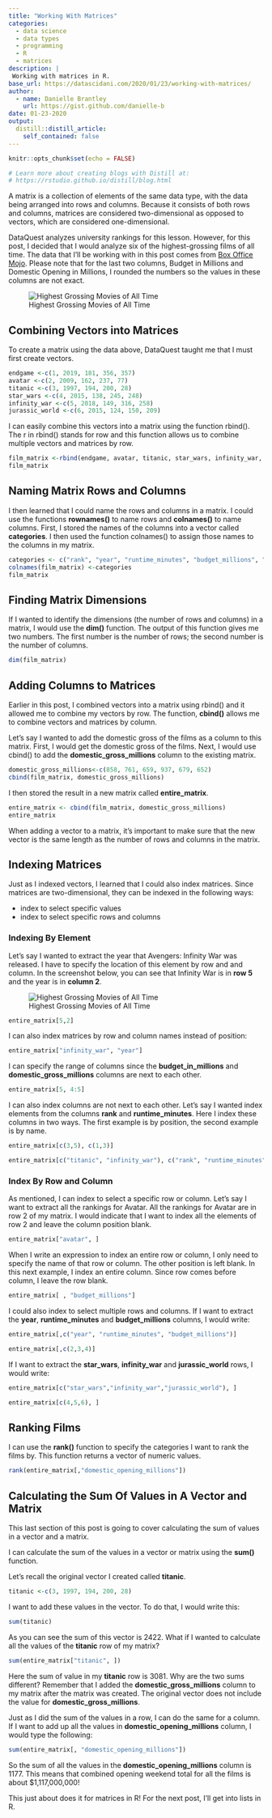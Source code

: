 ```yaml
---
title: "Working With Matrices"
categories:
  - data science 
  - data types
  - programming
  - R
  - matrices
description: |
 Working with matrices in R.
base_url: https://datascidani.com/2020/01/23/working-with-matrices/
author:
  - name: Danielle Brantley
    url: https://gist.github.com/danielle-b
date: 01-23-2020
output:
  distill::distill_article:
    self_contained: false
---
```

<style>
  
  pre code {
    white-space: pre-wrap;
  }
</style>

```r
knitr::opts_chunk$set(echo = FALSE)

# Learn more about creating blogs with Distill at:
# https://rstudio.github.io/distill/blog.html

```

A matrix is a collection of elements of the same data type, with the data being arranged into rows and columns. Because it consists of both rows and columns, matrices are considered two-dimensional as opposed to vectors, which are considered one-dimensional. 

DataQuest analyzes university rankings for this lesson. However, for this post, I decided that I would analyze six of the highest-grossing films of all time. The data that I’ll be working with in this post comes from [Box Office Mojo](https://www.boxofficemojo.com/chart/top_lifetime_gross/?area=XWW). Please note that for the last two columns, Budget in Millions and Domestic Opening in Millions, I rounded the numbers so the values in these columns are not exact.

![Highest Grossing Movies of All Time](highest_grossing_films-table.png)

## Combining Vectors into Matrices

To create a matrix using the data above, DataQuest taught me that I must first create vectors.

```r
endgame <-c(1, 2019, 181, 356, 357)
avatar <-c(2, 2009, 162, 237, 77)
titanic <-c(3, 1997, 194, 200, 28)
star_wars <-c(4, 2015, 138, 245, 248)
infinity_war <-c(5, 2018, 149, 316, 258)
jurassic_world <-c(6, 2015, 124, 150, 209)
```

I can easily combine this vectors into a matrix using the function rbind(). The r in rbind() stands for row and this function allows us to combine multiple vectors and matrices by row.

```r
film_matrix <-rbind(endgame, avatar, titanic, star_wars, infinity_war, jurassic_world)
film_matrix
```

## Naming Matrix Rows and Columns

I then learned that I could name the rows and columns in a matrix. I could use the functions **rownames()** to name rows and **colnames()** to name columns. First, I stored the names of the columns into a vector called **categories**. I then used the function colnames() to assign those names to the columns in my matrix.

```r
categories <- c("rank", "year", "runtime_minutes", "budget_millions", "domestic_opening_millions")
colnames(film_matrix) <-categories
film_matrix
```

## Finding Matrix Dimensions
If I wanted to identify the dimensions (the number of rows and columns) in a matrix, I would use the **dim()** function. The output of this function gives me two numbers. The first number is the number of rows; the second number is the number of columns.

```r
dim(film_matrix)
```

## Adding Columns to Matrices

Earlier in this post, I combined vectors into a matrix using rbind() and it allowed me to combine my vectors by row. The function, **cbind()** allows me to combine vectors and matrices by column.

Let’s say I wanted to add the domestic gross of the films as a column to this matrix. First, I would get the domestic gross of the films. Next, I would use cbind() to add the **domestic_gross_millions** column to the existing matrix.

```r
domestic_gross_millions<-c(858, 761, 659, 937, 679, 652)
cbind(film_matrix, domestic_gross_millions)
```

I then stored the result in a new matrix called **entire_matrix**.

```r
entire_matrix <- cbind(film_matrix, domestic_gross_millions)
entire_matrix
```

When adding a vector to a matrix, it’s important to make sure that the new vector is the same length as the number of rows and columns in the matrix.

## Indexing Matrices
Just as I indexed vectors, I learned that I could also index matrices. Since matrices are two-dimensional, they can be indexed in the following ways:    

- index to select specific values       
- index to select specific rows and columns

### Indexing By Element

Let’s say I wanted to extract the year that Avengers: Infinity War was released. I have to specify the location of this element by row and and column. In the screenshot below, you can see that Infinity War is in **row 5** and the year is in **column 2**.

![Highest Grossing Movies of All Time](two-highest_grossing_films-table.png)

```r
entire_matrix[5,2]
```

I can also index matrices by row and column names instead of position:

```r
entire_matrix["infinity_war", "year"]
```

I can specify the range of columns since the **budget_in_millions** and **domestic_gross_millions** columns are next to each other.

```r
entire_matrix[5, 4:5]
```

I can also index columns are not next to each other. Let’s say I wanted index elements from the columns **rank** and **runtime_minutes**. Here I index these columns in two ways. The first example is by position, the second example is by name.

```r
entire_matrix[c(3,5), c(1,3)]
```

```r
entire_matrix[c("titanic", "infinity_war"), c("rank", "runtime_minutes")]
```

### Index By Row and Column

As mentioned, I can index to select a specific row or column. Let’s say I want to extract all the rankings for Avatar. All the rankings for Avatar are in row 2 of my matrix. I would indicate that I want to index all the elements of row 2 and leave the column position blank.

```r
entire_matrix["avatar", ]
```

When I write an expression to index an entire row or column, I only need to specify the name of that row or column. The other position is left blank. In this next example, I index an entire column. Since row comes before column, I leave the row blank.

```r
entire_matrix[ , "budget_millions"]
```

I could also index to select multiple rows and columns. If I want to extract the **year**, **runtime_minutes** and **budget_millions** columns, I would write:

```r
entire_matrix[,c("year", "runtime_minutes", "budget_millions")]
```

```r
entire_matrix[,c(2,3,4)]
```

If I want to extract the **star_wars**, **infinity_war** and **jurassic_world** rows, I would write:

```r
entire_matrix[c("star_wars","infinity_war","jurassic_world"), ]
```

```r
entire_matrix[c(4,5,6), ]
```

## Ranking Films

I can use the **rank()** function to specify the categories I want to rank the films by. This function returns a vector of numeric values.

```r
rank(entire_matrix[,"domestic_opening_millions"])
```

## Calculating the Sum Of Values in A Vector and Matrix

This last section of this post is going to cover calculating the sum of values in a vector and a matrix.

I can calculate the sum of the values in a vector or matrix using the **sum()** function.

Let’s recall the original vector I created called **titanic**.

```r
titanic <-c(3, 1997, 194, 200, 28)
```

I want to add these values in the vector. To do that, I would write this:

```r
sum(titanic)
```

As you can see the sum of this vector is 2422. What if I wanted to calculate all the values of the **titanic** row of my matrix?

```r
sum(entire_matrix["titanic", ])
```

Here the sum of value in my **titanic** row is 3081. Why are the two sums different? Remember that I added the **domestic_gross_millions** column to my matrix after the matrix was created. The original vector does not include the value for **domestic_gross_millions**.

Just as I did the sum of the values in a row, I can do the same for a column. If I want to add up all the values in **domestic_opening_millions** column, I would type the following:

```r
sum(entire_matrix[, "domestic_opening_millions"])
```

So the sum of all the values in the **domestic_opening_millions** column is 1177. This means that combined opening weekend total for all the films is about $1,117,000,000!

This just about does it for matrices in R! For the next post, I’ll get into lists in R.
